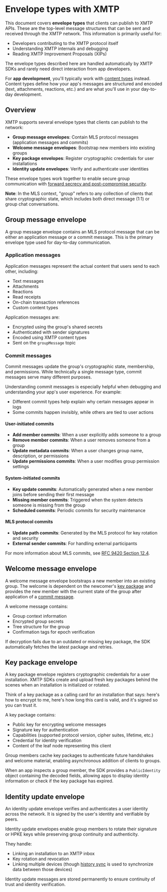 
<AutoBreadcrumb />

# Envelope types with XMTP

This document covers **envelope types** that clients can publish to XMTP APIs. These are the top-level message structures that can be sent and received through the XMTP network. This information is primarily useful for:

- Developers contributing to the XMTP protocol itself
- Understanding XMTP internals and debugging
- Reading XMTP Improvement Proposals (XIPs)

The envelope types described here are handled automatically by XMTP SDKs and rarely need direct interaction from app developers.

For **app development**, you'll typically work with [content types](/inboxes/content-types/content-types) instead. Content types define how your app's messages are structured and encoded (text, attachments, reactions, etc.) and are what you'll use in your day-to-day development.

## Overview

XMTP supports several envelope types that clients can publish to the network:

- **Group message envelopes**: Contain MLS protocol messages (application messages and commits)
- **Welcome message envelopes**: Bootstrap new members into existing groups
- **Key package envelopes**: Register cryptographic credentials for user installations
- **Identity update envelopes**: Verify and authenticate user identities

These envelope types work together to enable secure group communication with [forward secrecy and post-compromise security](/protocol/security).

**Note**: In the MLS context, "group" refers to any collection of clients that share cryptographic state, which includes both direct message (1:1) or group chat conversations.

## Group message envelope

A group message envelope contains an MLS protocol message that can be either an application message or a commit message. This is the primary envelope type used for day-to-day communication.

### Application messages

Application messages represent the actual content that users send to each other, including:

- Text messages
- Attachments
- Reactions
- Read receipts
- On-chain transaction references
- Custom content types

Application messages are:

- Encrypted using the group's shared secrets
- Authenticated with sender signatures
- Encoded using XMTP content types
- Sent on the `groupMessage` topic

### Commit messages

Commit messages update the group's cryptographic state, membership, and permissions. While technically a single message type, commit messages serve many different purposes.

Understanding commit messages is especially helpful when debugging and understanding your app's user experience. For example:

- Different commit types help explain why certain messages appear in logs
- Some commits happen invisibly, while others are tied to user actions

#### User-initiated commits

- **Add member commits**: When a user explicitly adds someone to a group
- **Remove member commits**: When a user removes someone from a group  
- **Update metadata commits**: When a user changes group name, description, or permissions
- **Update permissions commits**: When a user modifies group permission settings

#### System-initiated commits

- **Key update commits**: Automatically generated when a new member joins before sending their first message
- **Missing member commits**: Triggered when the system detects someone is missing from the group
- **Scheduled commits**: Periodic commits for security maintenance

#### MLS protocol commits

- **Update path commits**: Generated by the MLS protocol for key rotation and security
- **External sender commits**: For handling external participants

For more information about MLS commits, see [RFC 9420 Section 12.4](https://www.rfc-editor.org/rfc/rfc9420.html#section-12.4).

## Welcome message envelope

A welcome message envelope bootstraps a new member into an existing group. The welcome is dependent on the newcomer's [key package](#key-package-envelope) and provides the new member with the current state of the group after application of a [commit message](#commit-messages).

A welcome message contains:

- Group context information
- Encrypted group secrets
- Tree structure for the group
- Confirmation tags for epoch verification

If decryption fails due to an outdated or missing key package, the SDK automatically fetches the latest package and retries.

## Key package envelope

A key package envelope registers cryptographic credentials for a user installation. XMTP SDKs create and upload fresh key packages behind the scenes when an installation is initialized or rotated.

Think of a key package as a calling card for an installation that says: here's how to encrypt to me, here's how long this card is valid, and it's signed so you can trust it.

A key package contains:

- Public key for encrypting welcome messages
- Signature key for authentication
- Capabilities (supported protocol version, cipher suites, lifetime, etc.)
- Credential for identity verification
- Content of the leaf node representing this client

Group members cache key packages to authenticate future handshakes and welcome material, enabling asynchronous addition of clients to groups.

When an app inspects a group member, the SDK provides a `PublicIdentity` object containing the decoded fields, allowing apps to display identity information or check if the key package has expired.

## Identity update envelope

An identity update envelope verifies and authenticates a user identity across the network. It is signed by the user's identity and verifiable by peers.

Identity update envelopes enable group members to rotate their signature or HPKE keys while preserving group continuity and authenticity.

They handle:

- Linking an installation to an XMTP inbox
- Key rotation and revocation
- Linking multiple devices (though [history sync](#TODO) is used to synchronize data between those devices)

Identity update messages are stored permanently to ensure continuity of trust and identity verification.
